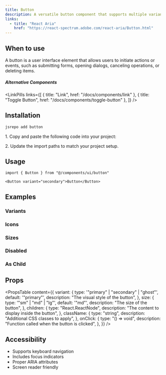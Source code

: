 ```yaml
---
title: Button
description: A versatile button component that supports multiple variants and sizes. Built with accessibility in mind and follows modern design patterns.
links:
  - title: "React Aria"
    href: "https://react-spectrum.adobe.com/react-aria/Button.html"
---
```


<ComponentPreview component="button" example="demo" />

## When to use

A button is a user interface element that allows users to initiate actions or events, such as submitting forms, opening dialogs, canceling operations, or deleting items.

##### Alternative Components

<LinkPills
  links={[
    { title: "Link", href: "/docs/components/link" },
    { title: "Toggle Button", href: "/docs/components/toggle-button" },
  ]}
/>

## Installation

<CodeTabs>

<CodeTabsContent id="cli">

```bash
jsrepo add button
```

</CodeTabsContent>

<CodeTabsContent id="manual">

<Steps>

<Step>1. Copy and paste the following code into your project:</Step>

<SourceCode src="ui/button/index" filename="components/ui/button/index.tsx" />

<SourceCode
  src="ui/button/variants"
  filename="components/ui/button/variants.tsx"
/>

<SourceCode src="ui/button/types" filename="components/ui/button/types.ts" />

<Step>2. Update the import paths to match your project setup.</Step>

</Steps>

</CodeTabsContent>

</CodeTabs>

## Usage

```tsx
import { Button } from "@/components/ui/button"
```

```tsx
<Button variant="secondary">Button</Button>
```

## Examples

### Variants

<ComponentPreview component="button" example="variants" />

### Icons

<ComponentPreview component="button" example="icon" />

### Sizes

<ComponentPreview component="button" example="sizes" />

### Disabled

<ComponentPreview component="button" example="disabled" />

### As Child

<ComponentPreview component="button" example="as-child" />

## Props

<PropsTable
  content={{
    variant: {
      type: '"primary" | "secondary" | "ghost"',
      default: '"primary"',
      description: "The visual style of the button",
    },
    size: {
      type: '"sm" | "md" | "lg"',
      default: '"md"',
      description: "The size of the button",
    },
    children: {
      type: "React.ReactNode",
      description: "The content to display inside the button",
    },
    className: {
      type: "string",
      description: "Additional CSS classes to apply",
    },
    onClick: {
      type: "() => void",
      description: "Function called when the button is clicked",
    },
  }}
/>

## Accessibility

- Supports keyboard navigation
- Includes focus indicators
- Proper ARIA attributes
- Screen reader friendly
